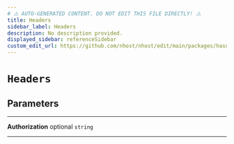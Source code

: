 ```yaml
---
# ⚠️ AUTO-GENERATED CONTENT. DO NOT EDIT THIS FILE DIRECTLY! ⚠️
title: Headers
sidebar_label: Headers
description: No description provided.
displayed_sidebar: referenceSidebar
custom_edit_url: https://github.com/nhost/nhost/edit/main/packages/hasura-auth-js/src/utils/types.ts#L136
---
```


# `Headers`

## Parameters

---

**<span className="parameter-name">Authorization</span>** <span className="optional-status">optional</span> `string`

---

